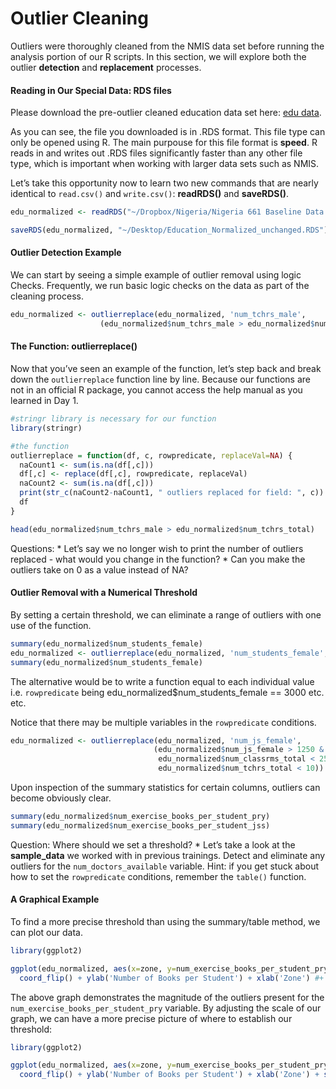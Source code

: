 <link href="http://kevinburke.bitbucket.org/markdowncss/markdown.css" rel="stylesheet"></link>

Outlier Cleaning
========================================================

Outliers were thoroughly cleaned from the NMIS data set before running the analysis portion of our R scripts. In this section, we will explore both the outlier __detection__ and __replacement__ processes.  

#### Reading in Our Special Data: RDS files
Please download the pre-outlier cleaned education data set here: [edu data](https://www.dropbox.com/s/plojzyei3g3layi/Education_774_normalized.rds).

As you can see, the file you downloaded is in .RDS format. This file type can only be opened using R. The main purpouse for this file format is __speed__. R reads in and writes out .RDS files significantly faster than any other file type, which is important when working with larger data sets such as NMIS.

Let's take this opportunity now to learn two new commands that are nearly identical to `read.csv()` and `write.csv()`:  __readRDS()__ and __saveRDS()__. 
```r
edu_normalized <- readRDS("~/Dropbox/Nigeria/Nigeria 661 Baseline Data Cleaning/in_process_data/Normalized/Education_774_normalized.rds")

```

```r
saveRDS(edu_normalized, "~/Desktop/Education_Normalized_unchanged.RDS")
```

#### Outlier Detection Example
We can start by seeing a simple example of outlier removal using logic Checks. Frequently, we run basic logic checks on the data as part of the cleaning process.

```r

edu_normalized <- outlierreplace(edu_normalized, 'num_tchrs_male', 
                    (edu_normalized$num_tchrs_male > edu_normalized$num_tchrs_total))

```

#### The Function: __outlierreplace()__

Now that you've seen an example of the function, let's step back and break down the `outlierreplace` function line by line. Because our functions are not in an official R package, you cannot access the help manual as you learned in Day 1.


```r

#stringr library is necessary for our function
library(stringr)

#the function
outlierreplace = function(df, c, rowpredicate, replaceVal=NA) {
  naCount1 <- sum(is.na(df[,c]))
  df[,c] <- replace(df[,c], rowpredicate, replaceVal)
  naCount2 <- sum(is.na(df[,c]))
  print(str_c(naCount2-naCount1, " outliers replaced for field: ", c)) 
  df
}

head(edu_normalized$num_tchrs_male > edu_normalized$num_tchrs_total)

```

Questions:
  * Let's say we no longer wish to print the number of outliers replaced - what would you change in the function?
  * Can you make the outliers take on 0 as a value instead of NA?

#### Outlier Removal with a Numerical Threshold 

By setting a certain threshold, we can eliminate a range of outliers with one use of the function. 

```r

summary(edu_normalized$num_students_female)
edu_normalized <- outlierreplace(edu_normalized, 'num_students_female', (edu_normalized$num_students_female > 3000))
summary(edu_normalized$num_students_female)

```                        

The alternative would be to write a function equal to each individual value i.e. `rowpredicate` being edu_normalized$num_students_female == 3000 etc. etc. 

Notice that there may be multiple variables in the `rowpredicate` conditions. 

```r

edu_normalized <- outlierreplace(edu_normalized, 'num_js_female',
                                (edu_normalized$num_js_female > 1250 & 
                                 edu_normalized$num_classrms_total < 25 &
                                 edu_normalized$num_tchrs_total < 10))

```                        


Upon inspection of the summary statistics for certain columns, outliers can become obviously clear. 
```r

summary(edu_normalized$num_exercise_books_per_student_pry)
summary(edu_normalized$num_exercise_books_per_student_jss)

```

Question: Where should we set a threshold? 
  * Let's take a look at the __sample_data__ we worked with in previous trainings. Detect and eliminate any outliers for the `num_doctors_available` variable. Hint: if you get stuck about how to set the `rowpredicate` conditions, remember the `table()` function. 

#### A Graphical Example
To find a more precise threshold than using the summary/table method, we can plot our data.
```r
library(ggplot2)

ggplot(edu_normalized, aes(x=zone, y=num_exercise_books_per_student_pry, fill=zone)) + geom_boxplot() + 
  coord_flip() + ylab('Number of Books per Student') + xlab('Zone') #+ scale_y_continuous(limits=c(0,3000))

```

The above graph demonstrates the magnitude of the outliers present for the `num_exercise_books_per_student_pry` variable. By adjusting the scale of our graph, we can have a more precise picture of where to establish our threshold:


```r
library(ggplot2)

ggplot(edu_normalized, aes(x=zone, y=num_exercise_books_per_student_pry, fill=zone)) + geom_boxplot() + 
  coord_flip() + ylab('Number of Books per Student') + xlab('Zone') + scale_y_continuous(limits=c(0,10000))

```



